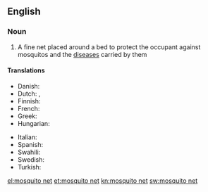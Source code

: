 ==English==

===Noun===
{{wikipedia}}
{{en-noun|sg=[[mosquito]] [[net]]}}

# A fine net placed around a bed to protect the occupant against mosquitos and the [[disease]]s carried by them

====Translations====
{{trans-top|fine net used to protect against mosquitos}}
* Danish: {{t|da|myggenet|n}}
* Dutch: {{t|nl|klamboe|m}}, {{t|nl|muskietennet|n}}
* Finnish: {{t+|fi|hyttysverkko}}
* French: {{t|fr|moustiquaire|f}}
*Greek: {{t+|el|κουνουπιέρα|tr=kounoupiéra}}
*Hungarian: {{t+|hu|szúnyogháló}}
{{trans-mid}}
* Italian: {{t|it|zanzariera|f}}
*Spanish: {{t-|es|mosquitero|m}}
* Swahili: {{t+|sw|kiandarua cha mbu|xs=Swahili}}
*Swedish: {{t-|sv|myggnät|n}}
* Turkish: {{t+|tr|cibinlik}}
{{trans-bottom}}

[[el:mosquito net]]
[[et:mosquito net]]
[[kn:mosquito net]]
[[sw:mosquito net]]